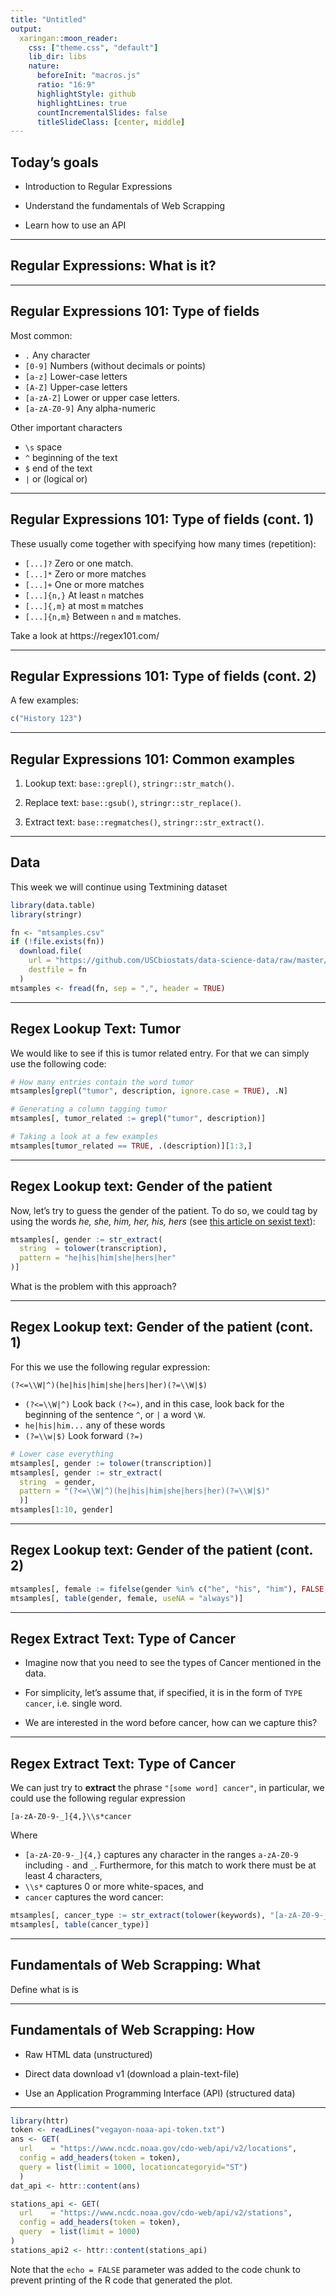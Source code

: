 ```yaml
---
title: "Untitled"
output:
  xaringan::moon_reader:
    css: ["theme.css", "default"]
    lib_dir: libs
    nature:
      beforeInit: "macros.js"
      ratio: "16:9"
      highlightStyle: github
      highlightLines: true
      countIncrementalSlides: false
      titleSlideClass: [center, middle]
---
```


## Today's goals

- Introduction to Regular Expressions

- Understand the fundamentals of Web Scrapping

- Learn how to use an API

---

## Regular Expressions: What is it?

---

## Regular Expressions 101: Type of fields

Most common:

- `.` Any character
- `[0-9]` Numbers (without decimals or points)
- `[a-z]` Lower-case letters
- `[A-Z]` Upper-case letters
- `[a-zA-Z]` Lower or upper case letters.
- `[a-zA-Z0-9]` Any alpha-numeric

Other important characters

- `\s` space
- `^` beginning of the text
- `$` end of the text
- `|` or (logical or)

---

## Regular Expressions 101: Type of fields (cont. 1)

These usually come together with specifying how many times (repetition):

- `[...]?` Zero or one match.
- `[...]*` Zero or more matches
- `[...]+` One or more matches
- `[...]{n,}` At least `n` matches
- `[...]{,m}` at most `m` matches
- `[...]{n,m}` Between `n` and `m` matches.

Take a look at https://regex101.com/

---

## Regular Expressions 101: Type of fields (cont. 2)

A few examples:

```r
c("History 123")
```


---

## Regular Expressions 101: Common examples

1. Lookup text: `base::grepl()`, `stringr::str_match()`.

2. Replace text: `base::gsub()`, `stringr::str_replace()`.

3. Extract text: `base::regmatches()`, `stringr::str_extract()`.

---

## Data

This week we will continue using Textmining dataset

```r
library(data.table)
library(stringr)

fn <- "mtsamples.csv"
if (!file.exists(fn))
  download.file(
    url = "https://github.com/USCbiostats/data-science-data/raw/master/00_mtsamples/mtsamples.csv",
    destfile = fn
  )
mtsamples <- fread(fn, sep = ",", header = TRUE)
```


---

## Regex Lookup Text: Tumor

We would like to see if this is tumor related entry. For that we can simply use
the following code:

```r
# How many entries contain the word tumor
mtsamples[grepl("tumor", description, ignore.case = TRUE), .N] 

# Generating a column tagging tumor
mtsamples[, tumor_related := grepl("tumor", description)]

# Taking a look at a few examples
mtsamples[tumor_related == TRUE, .(description)][1:3,]
```

---

## Regex Lookup text: Gender of the patient

Now, let's try to guess the gender of the patient. To do so, we could tag by
using the words *he, she, him, her, his, hers* (see [this article on sexist text](https://dictionary.cambridge.org/grammar/british-grammar/sexist-language?q=He%2C+she%2C+him%2C+her%2C+his%2C+hers)):

```r
mtsamples[, gender := str_extract(
  string  = tolower(transcription),
  pattern = "he|his|him|she|hers|her"
)]
```

What is the problem with this approach?

---

## Regex Lookup text: Gender of the patient (cont. 1)

For this we use the following regular expression:

`(?<=\\W|^)(he|his|him|she|hers|her)(?=\\W|$)`

- `(?<=\\W|^)` Look back `(?<=)`, and in this case, look back for the beginning of the sentence `^`, or `|` a word `\W`.
- `he|his|him...` any of these words
- `(?=\\w|$)` Look forward `(?=)` 

```r
# Lower case everything
mtsamples[, gender := tolower(transcription)]
mtsamples[, gender := str_extract(
  string  = gender, 
  pattern = "(?<=\\W|^)(he|his|him|she|hers|her)(?=\\W|$)"
  )]
mtsamples[1:10, gender]
```

---

## Regex Lookup text: Gender of the patient (cont. 2)

```r
mtsamples[, female := fifelse(gender %in% c("he", "his", "him"), FALSE, TRUE)]
mtsamples[, table(gender, female, useNA = "always")]
```


---

## Regex Extract Text: Type of Cancer

- Imagine now that you need to see the types of Cancer mentioned in the data.

- For simplicity, let's assume that, if specified, it is in the form of `TYPE cancer`, i.e. single word.

- We are interested in the word before cancer, how can we capture this?

---

## Regex Extract Text: Type of Cancer

We can just try to **extract** the phrase `"[some word] cancer"`, in particular, we could use the
following regular expression

`[a-zA-Z0-9-_]{4,}\\s*cancer`

Where

- `[a-zA-Z0-9-_]{4,}` captures any character in the ranges `a-zA-Z0-9` including `-` and `_`. 
   Furthermore, for this match to work there must be at least 4 characters,
- `\\s*` captures 0 or more white-spaces, and
- `cancer` captures the word cancer:

```r
mtsamples[, cancer_type := str_extract(tolower(keywords), "[a-zA-Z0-9-_]{4,}\\s*cancer")]
mtsamples[, table(cancer_type)]
```


---

## Fundamentals of Web Scrapping: What

Define what is is


---

## Fundamentals of Web Scrapping: How

- Raw HTML data (unstructured)

- Direct data download v1 (download a plain-text-file)

- Use an Application Programming Interface (API) (structured data)

---




```r
library(httr)
token <- readLines("vegayon-noaa-api-token.txt")
ans <- GET(
  url    = "https://www.ncdc.noaa.gov/cdo-web/api/v2/locations",
  config = add_headers(token = token),
  query = list(limit = 1000, locationcategoryid="ST")
  )
dat_api <- httr::content(ans)

stations_api <- GET(
  url    = "https://www.ncdc.noaa.gov/cdo-web/api/v2/stations",
  config = add_headers(token = token),
  query  = list(limit = 1000)
)
stations_api2 <- httr::content(stations_api)

```


Note that the `echo = FALSE` parameter was added to the code chunk to prevent printing of the R code that generated the plot.

